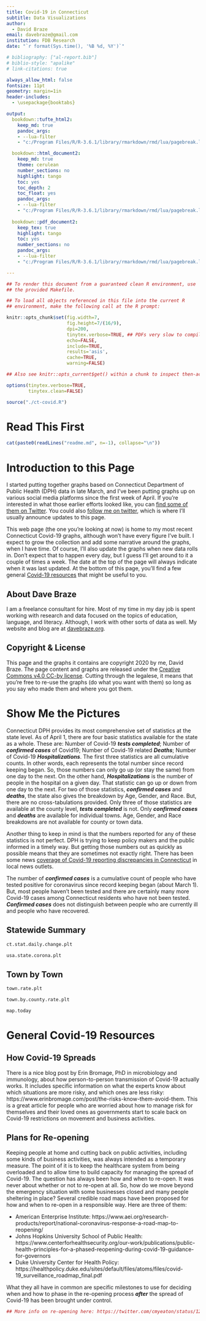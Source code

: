 ```yaml
---
title: Covid-19 in Connecticut
subtitle: Data Visualizations
author:
  - David Braze
email: davebraze@gmail.com
institution: FDB Research
date: "`r format(Sys.time(), '%B %d, %Y')`"

# bibliography: ["al-report.bib"]
# biblio-style: "apalike"
# link-citations: true

always_allow_html: false
fontsize: 11pt
geometry: margin=1in
header-includes:
  - \usepackage{booktabs}

output:
  bookdown::tufte_html2:
    keep_md: true
    pandoc_args:
    - --lua-filter
    - "c:/Program Files/R/R-3.6.1/library/rmarkdown/rmd/lua/pagebreak.lua"

  bookdown::html_document2:
    keep_md: true
    theme: cerulean
    number_sections: no
    highlight: tango
    toc: yes
    toc_depth: 2
    toc_float: yes
    pandoc_args:
    - --lua-filter
    - "c:/Program Files/R/R-3.6.1/library/rmarkdown/rmd/lua/pagebreak.lua"
    
  bookdown::pdf_document2:
    keep_tex: true
    highlight: tango
    toc: yes
    number_sections: no
    pandoc_args:
    - --lua-filter
    - "c:/Program Files/R/R-3.6.1/library/rmarkdown/rmd/lua/pagebreak.lua"

---
```



```r

## To render this document from a guaranteed clean R environment, use
## the provided Makefile.

## To load all objects referenced in this file into the current R
## environment, make the following call at the R prompt:

knitr::opts_chunk$set(fig.width=7,
                      fig.height=7/(16/9),
                      dpi=200,
                      tinytex.verbose=TRUE, ## PDFs very slow to compile.
                      echo=FALSE,
                      include=TRUE,
                      results='asis',
                      cache=TRUE,
                      warning=FALSE)

## Also see knitr::opts_current$get() within a chunk to inspect then-active options.

options(tinytex.verbose=TRUE,
        tinytex.clean=FALSE)

```

```r

source("./ct-covid.R")

```

# Read This First

```r

cat(paste0(readLines("readme.md", n=-1), collapse="\n"))

```

# Introduction to this Page

I started putting together graphs based on Connecticut Department of Public Health (DPH) data in late March, and I've been putting graphs up on various social media platforms since the first week of April. If you're interested in what those earlier efforts looked like, you can [find some of them on Twitter](https://twitter.com/search?q=%23Connecticut%20%23covid19%20%40davidbraze&src=typed_query). You could also [follow me on twitter](https://twitter.com/davidbraze), which is where I'll usually announce updates to this page.

This web page (the one you're looking at now) is home to my most recent Connecticut Covid-19 graphs, although won't have every figure I've built. I expect to grow the collection and add some narrative around the graphs, when I have time. Of course, I'll also update the graphs when new data rolls in. Don't expect that to happen every day, but I guess I'll get around to it a couple of times a week. The date at the top of the page will always indicate when it was last updated. At the bottom of this page, you'll find a few general [Covid-19 resources](#resources) that might be useful to you. 

## About Dave Braze

I am a freelance consultant for hire. Most of my time in my day job is spent working with research and data focused on the topics of education, language, and literacy. Although, I work with other sorts of data as well. My website and blog are at [davebraze.org](https://davebraze.org/).

## Copyright & License

This page and the graphs it contains are copyright 2020 by me, David Braze. The page content and graphs are released under the [Creative Commons v4.0 CC-by license](https://creativecommons.org/licenses/by/4.0/).  Cutting through the legalese, it means that you're free to re-use the graphs (do what you want with them) so long as you say who made them and where you got them.

# Show Me the Pictures

Connecticut DPH provides its most comprehensive set of statistics at the state level. As of April 1, there are four basic statistics available for the state as a whole. These are: Number of Covid-19 ***tests completed***; Number of ***confirmed cases*** of Covid19; Number of Covid-19 related ***Deaths***; Number of Covid-19 ***Hospitalizations***. The first three statistics are all cumulative counts. In other words, each represents the total number since record keeping began. So, those numbers can only go up (or stay the same) from one day to the next. On the other hand, ***Hospitalizations*** is the number of people in the hospital on a given day. That statistic can go up or down from one day to the next. For two of those statistics, ***confirmed cases*** and ***deaths***, the state also gives the breakdown by Age, Gender, and Race. But, there are no cross-tabulations provided. Only three of those statistics are available at the county level, ***tests completed*** is not. Only ***confirmed cases*** and ***deaths*** are available for individual towns. Age, Gender, and Race breakdowns are not available for county or town data.

Another thing to keep in mind is that the numbers reported for any of these statistics is not perfect. DPH is trying to keep policy makers and the public informed in a timely way. But getting those numbers out as quickly as possible means that they are sometimes not exactly right. There has been some news [coverage of Covid-19 reporting discrepancies in Connecticut](https://www.courant.com/news/connecticut/hc-news-coronavirus-death-numbers-20200407-l5edq4vne5g3zhmcadxfrt5d2u-story.html) in local news outlets.

The number of ***confirmed cases*** is a cumulative count of people who have tested positive for coronavirus since record keeping began (about March 1). But, most people haven't been tested and there are certainly many more Covid-19 cases among Connecticut residents who have not been tested. ***Confirmed cases*** does not distinguish between people who are currently ill and people who have recovered.

## Statewide Summary

```r

ct.stat.daily.change.plt

```

```r

usa.state.corona.plt

```


## Town by Town


```r

town.rate.plt

```

```r

town.by.county.rate.plt

```

```r

map.today

```

# General Covid-19 Resources {#resources}

## How Covid-19 Spreads

There is a nice blog post by Erin Bromage, PhD in microbiology and immunology, about how person-to-person transmission of Covid-19 actually works. It includes specific information on what the experts know about which situations are more risky, and which ones are less risky: https://www.erinbromage.com/post/the-risks-know-them-avoid-them. This is a great article for people who are worried about how to manage risk for themselves and their loved ones as governments start to scale back on Covid-19 restrictions on movement and business activities. 

## Plans for Re-opening

Keeping people at home and cutting back on public activities, including some kinds of business activities, was always intended as a temporary measure. The point of it is to keep the healthcare system from being overloaded and to allow time to build capacity for managing the spread of Covid-19. The question has always been how and when to re-open. It was never about whether or not to re-open at all. So, how do we move beyond the emergency situation with some businesses closed and many people sheltering in place?
Several credible road maps have been proposed for how and when to re-open in a responsible way. Here are three of them:

* American Enterprise Institute: https://www.aei.org/research-products/report/national-coronavirus-response-a-road-map-to-reopening/
* Johns Hopkins University School of Public Health: https://www.centerforhealthsecurity.org/our-work/publications/public-health-principles-for-a-phased-reopening-during-covid-19-guidance-for-governors
* Duke University Center for Health Policy: https://healthpolicy.duke.edu/sites/default/files/atoms/files/covid-19_surveillance_roadmap_final.pdf

What they all have in common are specific milestones to use for deciding when and how to phase in the re-opening process ***after*** the spread of Covid-19 has been brought under control.

```r

## More info on re-opening here: https://twitter.com/cmyeaton/status/1258512373750435842?s=20

``` 
